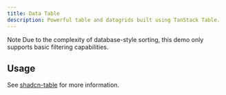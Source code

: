 ```yaml
---
title: Data Table
description: Powerful table and datagrids built using TanStack Table.
---
```


<ComponentPreview name='data-table/data-table' />

<Alert>
  <AlertTitle>Note</AlertTitle>
  <AlertDescription>
    Due to the complexity of database-style sorting, this demo only supports basic filtering
    capabilities.
  </AlertDescription>
</Alert>

## Usage

See [shadcn-table](https://table.sadmn.com) for more information.
